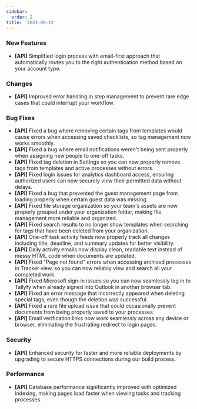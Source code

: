```yaml
---
sidebar:
  order: 2
title: '2021-09-22'
---
```


### New Features

- **[API]** Simplified login process with email-first approach that automatically routes you to the right authentication method based on your account type.

### Changes

- **[API]** Improved error handling in step management to prevent rare edge cases that could interrupt your workflow.

### Bug Fixes

- **[API]** Fixed a bug where removing certain tags from templates would cause errors when accessing saved checklists, so tag management now works smoothly.
- **[API]** Fixed a bug where email notifications weren't being sent properly when assigning new people to one-off tasks.
- **[API]** Fixed tag deletion in Settings so you can now properly remove tags from templates and active processes without errors.
- **[API]** Fixed login issues for analytics dashboard access, ensuring authorized users can now securely view their permitted data without delays.
- **[API]** Fixed a bug that prevented the guest management page from loading properly when certain guest data was missing.
- **[API]** Fixed file storage organization so your team's assets are now properly grouped under your organization folder, making file management more reliable and organized.
- **[API]** Fixed search results to no longer show templates when searching for tags that have been deleted from your organization.
- **[API]** One-off task activity feeds now properly track all changes including title, deadline, and summary updates for better visibility.
- **[API]** Daily activity emails now display clean, readable text instead of messy HTML code when documents are updated.
- **[API]** Fixed "Page not found" errors when accessing archived processes in Tracker view, so you can now reliably view and search all your completed work.
- **[API]** Fixed Microsoft sign-in issues so you can now seamlessly log in to Tallyfy when already signed into Outlook in another browser tab.
- **[API]** Fixed an error message that incorrectly appeared when deleting special tags, even though the deletion was successful.
- **[API]** Fixed a rare file upload issue that could occasionally prevent documents from being properly saved to your processes.
- **[API]** Email verification links now work seamlessly across any device or browser, eliminating the frustrating redirect to login pages.

### Security

- **[API]** Enhanced security for faster and more reliable deployments by upgrading to secure HTTPS connections during our build process.

### Performance

- **[API]** Database performance significantly improved with optimized indexing, making pages load faster when viewing tasks and tracking processes.